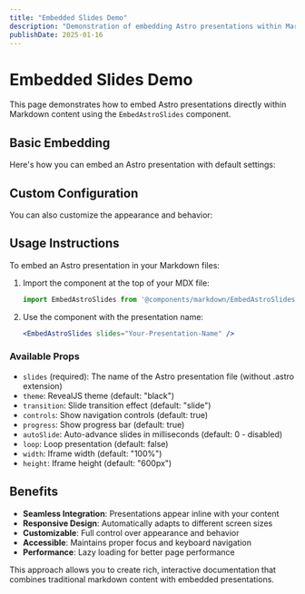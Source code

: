 ```yaml
---
title: "Embedded Slides Demo"
description: "Demonstration of embedding Astro presentations within Markdown content"
publishDate: 2025-01-16
---
```



# Embedded Slides Demo

This page demonstrates how to embed Astro presentations directly within Markdown content using the `EmbedAstroSlides` component.

## Basic Embedding

Here's how you can embed an Astro presentation with default settings:

<EmbedAstroSlides slides="Data-Augmentation-Workflow-2" />

## Custom Configuration

You can also customize the appearance and behavior:

<EmbedAstroSlides 
  slides="Data-Augmentation-Workflow-2" 
  theme="white" 
  transition="fade" 
  height="500px" 
  controls={false} 
  progress={false} 
/>

## Usage Instructions

To embed an Astro presentation in your Markdown files:

1. Import the component at the top of your MDX file:
   ```jsx
   import EmbedAstroSlides from '@components/markdown/EmbedAstroSlides.astro';
   ```

2. Use the component with the presentation name:
   ```jsx
   <EmbedAstroSlides slides="Your-Presentation-Name" />
   ```

### Available Props

- `slides` (required): The name of the Astro presentation file (without .astro extension)
- `theme`: RevealJS theme (default: "black")
- `transition`: Slide transition effect (default: "slide")
- `controls`: Show navigation controls (default: true)
- `progress`: Show progress bar (default: true)
- `autoSlide`: Auto-advance slides in milliseconds (default: 0 - disabled)
- `loop`: Loop presentation (default: false)
- `width`: Iframe width (default: "100%")
- `height`: Iframe height (default: "600px")

## Benefits

- **Seamless Integration**: Presentations appear inline with your content
- **Responsive Design**: Automatically adapts to different screen sizes
- **Customizable**: Full control over appearance and behavior
- **Accessible**: Maintains proper focus and keyboard navigation
- **Performance**: Lazy loading for better page performance

This approach allows you to create rich, interactive documentation that combines traditional markdown content with embedded presentations.